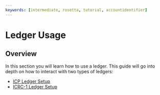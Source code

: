 ```yaml
---
keywords: [intermediate, rosetta, tutorial, accountidentifier]
---
```


# Ledger Usage

## Overview

In this section you will learn how to use a ledger. This guide will go into depth on how to interact with two types of ledgers:
* [ICP Ledger Setup](/docs/current/developer-docs/defi/tokens/ledger/usage/icp_ledger_usage.mdx)
* [ICRC-1 Ledger Setup](/docs/current/developer-docs/defi/tokens/ledger/usage/icrc1_ledger_usage.mdx)
